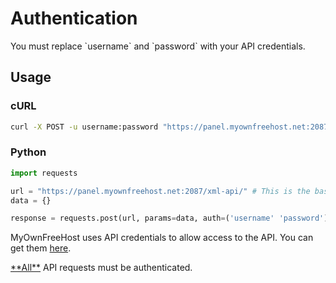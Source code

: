 
# Authentication

<Callout type="warning" emoji="⚠️">
    You must replace `username` and `password` with your API credentials.
</Callout>

## Usage

### cURL
```bash
curl -X POST -u username:password "https://panel.myownfreehost.net:2087/xml-api/"
```


### Python
```python highlight=6
import requests

url = "https://panel.myownfreehost.net:2087/xml-api/" # This is the base URL
data = {}

response = requests.post(url, params=data, auth=('username' 'password'), verify=False)
```

MyOwnFreeHost uses API credentials to allow access to the API. You can get them [here](https://panel.myownfreehost.net/panel/index2.php?option=api).

<Callout type="error" emoji="❗️">
    <u>**All**</u> API requests must be authenticated.
</Callout>
